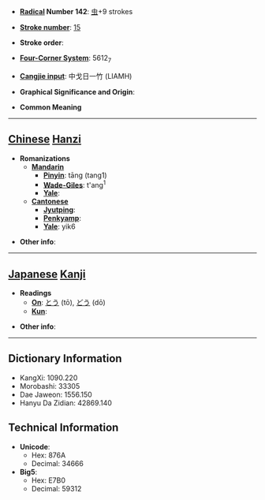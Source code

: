 * '''[[Wiktionary:Chinese radical index| Radical]] Number 142''': [[Wiktionary:Chinese radical index 虫|虫]]+9 strokes

* '''[[Wiktionary:Chinese total strokes index|Stroke number]]''': [[Wiktionary:Chinese total strokes index 15|15]]

* '''Stroke order''': 

* '''[[Wiktionary:Chinese four corner index|Four-Corner System]]''': 5612<sub>7</sub>

* '''[[Wiktionary:Chinese Cangjie index|Cangjie input]]''': 中戈日一竹 (LIAMH)

* '''Graphical Significance and Origin''': 

* '''Common Meaning'''

----

== [[Chinese]] [[Hanzi]] ==

* '''Romanizations'''
** '''[[Mandarin]]'''
*** '''[[Pinyin]]''': tāng (tang1)
*** '''[[Wade-Giles]]''': t'ang<sup>1</sup>
*** '''[[Yale]]''': 
** '''[[Cantonese]]'''
*** '''[[Jyutping]]''':
*** '''[[Penkyamp]]''': 
*** '''[[Yale]]''': yik6

* '''Other info''': 

----

== [[Japanese]] [[Kanji]] ==

* '''Readings'''
** '''[[On]]''': [[とう]] (tō), [[どう]] (dō)
** '''[[Kun]]''': 

* '''Other info''':  

----

== Dictionary Information ==

* KangXi: 1090.220
* Morobashi: 33305
* Dae Jaweon: 1556.150
* Hanyu Da Zidian: 42869.140

== Technical Information ==

* '''Unicode''':
** Hex: 876A
** Decimal: 34666
* '''Big5''':
** Hex: E7B0
** Decimal: 59312